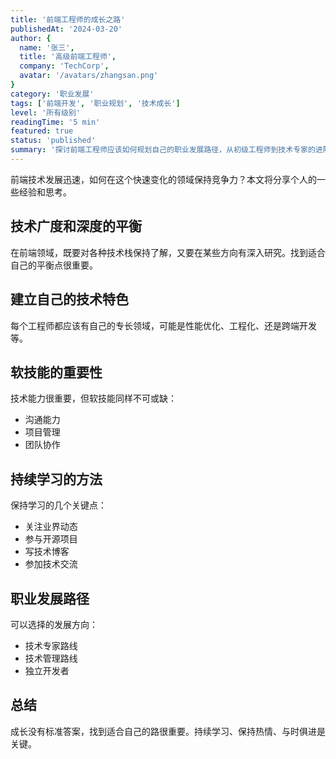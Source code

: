 ```yaml
---
title: '前端工程师的成长之路'
publishedAt: '2024-03-20'
author: {
  name: '张三',
  title: '高级前端工程师',
  company: 'TechCorp',
  avatar: '/avatars/zhangsan.png'
}
category: '职业发展'
tags: ['前端开发', '职业规划', '技术成长']
level: '所有级别'
readingTime: '5 min'
featured: true
status: 'published'
summary: '探讨前端工程师应该如何规划自己的职业发展路径，从初级工程师到技术专家的进阶之路。'
---
```


前端技术发展迅速，如何在这个快速变化的领域保持竞争力？本文将分享个人的一些经验和思考。

## 技术广度和深度的平衡

在前端领域，既要对各种技术栈保持了解，又要在某些方向有深入研究。找到适合自己的平衡点很重要。

## 建立自己的技术特色

每个工程师都应该有自己的专长领域，可能是性能优化、工程化、还是跨端开发等。

## 软技能的重要性

技术能力很重要，但软技能同样不可或缺：
- 沟通能力
- 项目管理
- 团队协作

## 持续学习的方法

保持学习的几个关键点：
- 关注业界动态
- 参与开源项目
- 写技术博客
- 参加技术交流

## 职业发展路径

可以选择的发展方向：
- 技术专家路线
- 技术管理路线
- 独立开发者

## 总结

成长没有标准答案，找到适合自己的路很重要。持续学习、保持热情、与时俱进是关键。 